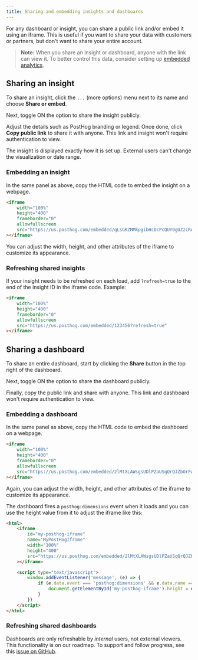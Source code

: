 ```yaml
---
title: Sharing and embedding insights and dashboards
---
```


For any dashboard or insight, you can share a public link and/or embed it using an iframe. This is useful if you want to share your data with customers or partners, but don't want to share your entire account.

> **Note:** When you share an insight or dashboard, anyone with the link can view it. To better control this data, consider setting up [embedded analytics](/tutorials/embedded-analytics).

## Sharing an insight

To share an insight, click the `...` (more options) menu next to its name and choose **Share or embed**.

<ProductScreenshot 
    imageLight = {shareOrEmbedLight} 
    imageDark = {shareOrEmbedDark}
    classes="rounded"
    alt="Sharing an insight via the PostHog app"
/>

Next, toggle ON the option to share the insight publicly.

<ProductScreenshot
    imageLight = {sharePubliclyLight} 
    imageDark = {sharePubliclyDark}
    classes="rounded"
    alt="Share PostHog insight publicly"
/>


Adjust the details such as PostHog branding or legend. Once done, click **Copy public link** to share it with anyone. This link and insight won't require authentication to view.

<ProductScreenshot
    imageLight = {embedInsightLight} 
    imageDark = {embedInsightDark}
    classes="rounded"
    alt="Sharing an insight via the PostHog app"
/>

The insight is displayed exactly how it is set up. External users can't change the visualization or date range.

### Embedding an insight

In the same panel as above, copy the HTML code to embed the insight on a webpage.

```html
<iframe 
    width="100%" 
    height="400" 
    frameborder="0" 
    allowfullscreen 
    src="https://us.posthog.com/embedded/qLsGKZMMkpgibHcDcPcQUY0gUZzcRA"
></iframe>
```

You can adjust the width, height, and other attributes of the iframe to customize its appearance.

### Refreshing shared insights

If your insight needs to be refreshed on each load, add `?refresh=true` to the end of the insight ID in the iframe code. Example:

```html
<iframe 
    width="100%" 
    height="400" 
    frameborder="0" 
    allowfullscreen 
    src="https://us.posthog.com/embedded/123456?refresh=true"
></iframe>
```

## Sharing a dashboard

To share an entire dashboard, start by clicking the **Share** button in the top right of the dashboard. 

<ProductScreenshot
    imageLight = 'https://res.cloudinary.com/dmukukwp6/image/upload/v1715335397/posthog.com/contents/images/docs/product-analytics/embed-dash-light.png'
    imageDark = 'https://res.cloudinary.com/dmukukwp6/image/upload/v1715335397/posthog.com/contents/images/docs/product-analytics/embed-dash-dark.png'
    classes="rounded"
    alt="Sharing a dashboard via the PostHog app"
/>

Next, toggle ON the option to share the dashboard publicly.

Finally, copy the public link and share with anyone. This link and dashboard won't require authentication to view. 

### Embedding a dashboard

In the same panel as above, copy the HTML code to embed the dashboard on a webpage.

```html
<iframe 
    width="100%" 
    height="400" 
    frameborder="0" 
    allowfullscreen 
    src="https://us.posthog.com/embedded/2lMtXLAWsgsUDlPZaUSqQrQJZbOrFw"
></iframe>
```

Again, you can adjust the width, height, and other attributes of the iframe to customize its appearance. 

The dashboard fires a `posthog:dimensions` event when it loads and you can use the height value from it to adjust the iframe like this:

```html
<html>
    <iframe
        id="my-posthog-iframe"
        name="MyPostHogIframe"
        width="100%"
        height="400"
        src="https://us.posthog.com/embedded/2lMtXLAWsgsUDlPZaUSqQrQJZbOrFw"
    ></iframe>

    <script type="text/javascript">
        window.addEventListener('message', (e) => {
            if (e.data.event === 'posthog:dimensions' && e.data.name === 'MyPostHogIframe') {
                document.getElementById('my-posthog-iframe').height = e.data.height
            }
        })
    </script>
</html>
```

### Refreshing shared dashboards

Dashboards are only refreshable by *internal* users, not external viewers. This functionality is on our roadmap. To support and follow progress, see this [issue on GitHub](https://github.com/PostHog/posthog/issues/10563).

